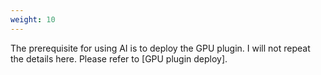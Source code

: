 ```yaml
---
weight: 10
---
```


The prerequisite for using AI is to deploy the GPU plugin. I will not repeat the details here. Please refer to [GPU plugin deploy].
